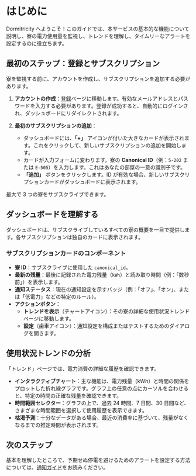 
# はじめに

Dormitricity へようこそ！このガイドでは、本サービスの基本的な機能について説明し、寮の電力使用量を監視し、トレンドを理解し、タイムリーなアラートを設定するのに役立ちます。

## 最初のステップ：登録とサブスクリプション

寮を監視する前に、アカウントを作成し、サブスクリプションを追加する必要があります。

1.  **アカウントの作成**：[登録](/auth/register)ページに移動します。有効なメールアドレスとパスワードを入力する必要があります。登録が成功すると、自動的にログインされ、ダッシュボードにリダイレクトされます。

2.  **最初のサブスクリプションの追加**：
    *   ダッシュボードには、**「+」** アイコンが付いた大きなカードが表示されます。これをクリックして、新しいサブスクリプションの追加を開始します。
    *   カードが入力フォームに変わります。寮の **Canonical ID**（例：`5-202` または `E-505`）を入力します。これはあなたの部屋の一意の識別子です。
    *   **「追加」** ボタンをクリックします。ID が有効な場合、新しいサブスクリプションカードがダッシュボードに表示されます。

最大で 3 つの寮をサブスクライブできます。

## ダッシュボードを理解する

ダッシュボードは、サブスクライブしているすべての寮の概要を一目で提供します。各サブスクリプションは独自のカードに表示されます。

### サブスクリプションカードのコンポーネント

*   **寮 ID**：サブスクライブに使用した `canonical_id`。
*   **最新の残量**：最後に記録された電力残量（`kWh`）と読み取り時間（例：「数秒前」）を表示します。
*   **通知ステータス**：現在の通知設定を示すバッジ（例：「オフ」、「オン」、または「低電力」などの特定のルール）。
*   **アクションボタン**：
    *   **トレンドを表示**（チャートアイコン）：その寮の詳細な使用状況トレンドページに移動します。
    *   **設定**（歯車アイコン）：通知設定を構成またはテストするためのダイアログを開きます。

## 使用状況トレンドの分析

「トレンド」ページでは、電力消費の詳細な履歴を確認できます。

*   **インタラクティブチャート**：主な機能は、電力残量（kWh）と時間の関係をプロットした折れ線グラフです。グラフ上の任意の点にカーソルを合わせると、特定の時間の正確な残量を確認できます。
*   **時間範囲セレクター**：グラフの上で、過去 24 時間、7 日間、30 日間など、さまざまな時間範囲を選択して使用履歴を表示できます。
*   **枯渇予測**：十分なデータがある場合、最近の消費率に基づいて、残量がなくなるまでの推定時間が表示されます。

## 次のステップ

基本を理解したところで、予期せぬ停電を避けるためのアラートを設定する方法については、[通知ガイド](../notification)をお読みください。
